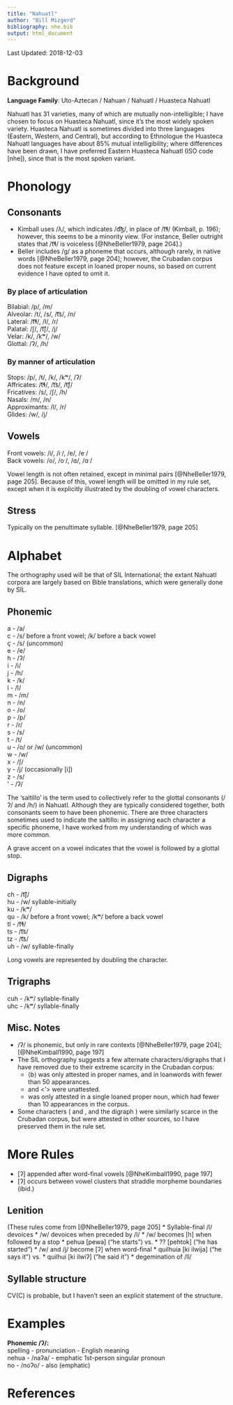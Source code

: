```yaml
---
title: "Nahuatl"
author: "Bill Mizgerd"
bibliography: nhe.bib
output: html_document
---
```


Last Updated: 2018-12-03

# Background

**Language Family**: Uto-Aztecan / Nahuan / Nahuatl / Huasteca Nahuatl

Nahuatl has 31 varieties, many of which are mutually non-intelligible; I have chosen to focus on Huasteca Nahuatl, since it's the most widely spoken variety. Huasteca Nahuatl is sometimes divided into three languages (Eastern, Western, and Central), but according to Ethnologue the Huasteca Nahuatl languages have about 85% mutual intelligibility; where differences have been drawn, I have preferred Eastern Huasteca Nahuatl (ISO code [nhe]), since that is the most spoken variant.

# Phonology

## Consonants

* Kimball uses /λ/, which indicates /d͡ɮ/, in place of /t͡ɬ/ (Kimball, p. 196); however, this seems to be a minority view. (For instance, Beller outright states that /t͡ɬ/ is voiceless [@NheBeller1979, page 204].)
* Beller includes /ɡ/ as a phoneme that occurs, although rarely, in native words [@NheBeller1979, page 204]; however, the Crubadan corpus does not feature <g> except in loaned proper nouns, so based on current evidence I have opted to omit it.

### By place of articulation

Bilabial: /p/, /m/  
Alveolar: /t/, /s/, /t͡s/, /n/  
Lateral: /t͡ɬ/, /l/, /r/  
Palatal: /ʃ/, /t͡ʃ/, /j/  
Velar: /k/, /kʷ/, /w/  
Glottal: /ʔ/, /h/  

### By manner of articulation

Stops: /p/, /t/, /k/, /kʷ/, /ʔ/  
Affricates: /t͡ɬ/, /t͡s/, /t͡ʃ/  
Fricatives: /s/, /ʃ/, /h/  
Nasals: /m/, /n/  
Approximants: /l/, /r/  
Glides: /w/, /j/  

## Vowels

Front vowels: /i/, /iˑ/, /e/, /eˑ/  
Back vowels: /o/, /oˑ/, /ɑ/, /ɑˑ/

Vowel length is not often retained, except in minimal pairs [@NheBeller1979, page 205]. Because of this, vowel length will be omitted in my rule set, except when it is explicitly illustrated by the doubling of vowel characters.

## Stress

Typically on the penultimate syllable. [@NheBeller1979, page 205]

# Alphabet

The orthography used will be that of SIL International; the extant Nahuatl corpora are largely based on Bible translations, which were generally done by SIL.

## Phonemic

a - /a/  
c - /s/ before a front vowel; /k/ before a back vowel  
ç - /s/ (uncommon)  
e - /e/  
h - /ʔ/  
i - /i/  
j - /h/  
k - /k/  
l - /l/  
m - /m/  
n - /n/  
o - /o/  
p - /p/  
r - /r/  
s - /s/  
t - /t/  
u - /o/ or /w/ (uncommon)  
w - /w/  
x - /ʃ/  
y - /j/ (occasionally [i])  
z - /s/  
' - /ʔ/  

The 'saltillo' is the term used to collectively refer to the glottal consonants (/ʔ/ and /h/) in Nahuatl. Although they are typically considered together, both consonants seem to have been phonemic. There are three characters sometimes used to indicate the saltillo: in assigning each character a specific phoneme, I have worked from my understanding of which was more common.

A grave accent on a vowel indicates that the vowel is followed by a glottal stop.

## Digraphs

ch - /t͡ʃ/  
hu - /w/ syllable-initially  
ku - /kʷ/  
qu - /k/ before a front vowel; /kʷ/ before a back vowel  
tl - /t͡ɬ/  
ts - /t͡s/  
tz - /t͡s/  
uh - /w/ syllable-finally  

Long vowels are represented by doubling the character.

## Trigraphs

cuh - /kʷ/ syllable-finally  
uhc - /kʷ/ syllable-finally

## Misc. Notes

* /ʔ/ is phonemic, but only in rare contexts [@NheBeller1979, page 204]; [@NheKimball1990, page 197]
* The SIL orthography suggests a few alternate characters/digraphs that I have removed due to their extreme scarcity in the Crubadan corpus:
   * ⟨b⟩ was only attested in proper names, and in loanwords with fewer than 50 appearances.
   * <v> and <'> were unattested.
   * <ts> was only attested in a single loaned proper noun, which had fewer than 10 appearances in the corpus.
* Some characters (<k> and <w>, and the digraph <uh>) were similarly scarce in the Crubadan corpus, but were attested in other sources, so I have preserved them in the rule set.

# More Rules

* [ʔ] appended after word-final vowels [@NheKimball1990, page 197]
* [ʔ] occurs between vowel clusters that straddle morpheme boundaries (ibid.)

## Lenition

(These rules come from [@NheBeller1979, page 205]
* Syllable-final /l/ devoices
* /w/ devoices when preceded by /l/
* /w/ becomes [h] when followed by a stop
  * pehua [pewa] ("he starts") vs.
  * ?? [pehtok] ("he has started")
* /w/ and /j/ become [ʔ] when word-final
  * quilhuia [ki ilwija] ("he says it") vs.
  * quilhui [ki ilwiʔ] ("he said it")
* degemination of /ll/

## Syllable structure

CV(C) is probable, but I haven't seen an explicit statement of the structure.

# Examples

**Phonemic /ʔ/:**  
spelling - pronunciation - English meaning  
nehua - /naʔa/ - emphatic 1st-person singular pronoun  
no - /noʔo/ - also (emphatic)

# References
